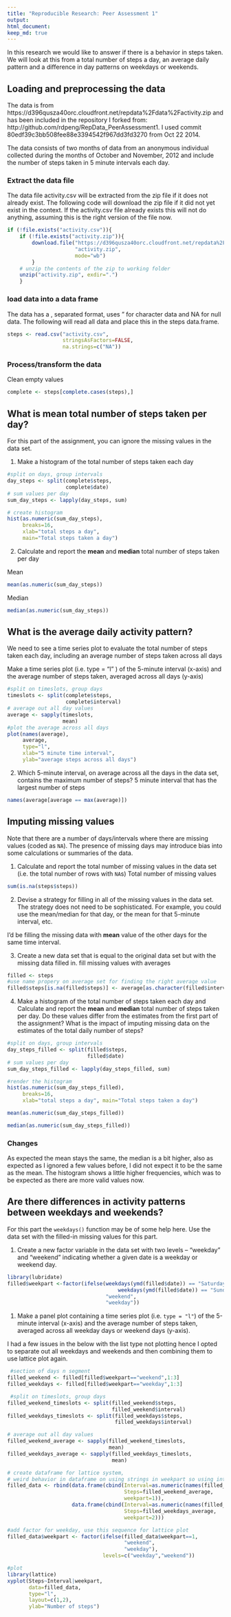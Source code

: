 ```yaml
---
title: "Reproducible Research: Peer Assessment 1"
output: 
html_document:
keep_md: true
---
```

In this research we would like to answer if there is a behavior in steps taken.
We will look at this from a total number of steps a day, 
an average daily pattern 
and a difference in day patterns on weekdays or weekends. 

## Loading and preprocessing the data
The data is from
https://d396qusza40orc.cloudfront.net/repdata%2Fdata%2Factivity.zip
and has been included in the repository I forked from: 
http://github.com/rdpeng/RepData_PeerAssessment1.
I used commit 80edf39c3bb508fee88e3394542f967dd3fd3270 from Oct 22 2014.  

The data consists of two months of data from an anonymous individual
collected during the months of October and November, 2012 and include
the number of steps taken in 5 minute intervals each day.

### Extract the data file
The data file activity.csv will be extracted from the zip file if it does not
already exist. The following code will download the zip file if it did not yet
exist in the context. If the activity.csv file already exists this will not do
anything, assuming this is the right version of the file now.

```r
if (!file.exists("activity.csv")){
    if (!file.exists("activity.zip")){
        download.file("https://d396qusza40orc.cloudfront.net/repdata%2Fdata%2Factivity.zip",
                      "activity.zip",
                      mode="wb")
        }
    # unzip the contents of the zip to working folder
    unzip("activity.zip", exdir=".")
    }
```

### load data into a data frame
The data has a , separated format, uses " for character data and NA for null
data. The following will read all data and place this in the steps data.frame.
```r
steps <- read.csv("activity.csv", 
                  stringsAsFactors=FALSE, 
                  na.strings=c("NA"))
```

### Process/transform the data
Clean empty values
```r
complete <- steps[complete.cases(steps),]
```

## What is mean total number of steps taken per day?
For this part of the assignment, you can ignore the missing values in
the data set.

1. Make a histogram of the total number of steps taken each day
```r
#split on days, group intervals
day_steps <- split(complete$steps, 
                   complete$date)
# sum values per day
sum_day_steps <- lapply(day_steps, sum)

# create histogram
hist(as.numeric(sum_day_steps),
     breaks=16, 
     xlab="total steps a day",
     main="Total steps taken a day")
```

2. Calculate and report the **mean** and **median** total number of steps taken per day

Mean
```r
mean(as.numeric(sum_day_steps))
```

Median
```r
median(as.numeric(sum_day_steps))
```

## What is the average daily activity pattern?
We need to see a time series plot to evaluate the total number of steps 
taken each day, including an average number of steps taken across all days

Make a time series plot (i.e.  type = "l" ) of the 5-minute interval (x-axis) and the average number of steps taken, averaged across all days (y-axis)
```r
#split on timeslots, group days
timeslots <- split(complete$steps, 
                   complete$interval)
# average out all day values
average <- sapply(timeslots,
                  mean)
#plot the average across all days
plot(names(average), 
     average, 
     type="l", 
     xlab="5 minute time interval", 
     ylab="average steps across all days")
```

2. Which 5-minute interval, on average across all the days in the data set, contains the maximum number of steps?
5 minute interval that has the largest number of steps
```r
names(average[average == max(average)])
```

## Imputing missing values
Note that there are a number of days/intervals where there are missing
values (coded as `NA`). The presence of missing days may introduce
bias into some calculations or summaries of the data.

1. Calculate and report the total number of missing values in the data set (i.e. the total number of rows with `NA`s)
Total number of missing values
```r
sum(is.na(steps$steps))
```

2. Devise a strategy for filling in all of the missing values in the data set. The strategy does not need to be sophisticated. For example, you could use the mean/median for that day, or the mean for that 5-minute interval, etc.

I'd be filling the missing data with **mean** value of the other days for the same time interval.

3. Create a new data set that is equal to the original data set but with the missing data filled in.
fill missing values with averages
```r
filled <- steps
#use name propery on average set for finding the right average value
filled$steps[is.na(filled$steps)] <- average[as.character(filled$interval[is.na(filled$steps)])]
```

4. Make a histogram of the total number of steps taken each day and Calculate and report the **mean** and **median** total number of steps taken per day. Do these values differ from the estimates from the first part of the assignment? What is the impact of imputing missing data on the estimates of the total daily number of steps?
```r
#split on days, group intervals
day_steps_filled <- split(filled$steps, 
                          filled$date)
# sum values per day
sum_day_steps_filled <- lapply(day_steps_filled, sum)

#render the histogram
hist(as.numeric(sum_day_steps_filled),
     breaks=16,
     xlab="total steps a day", main="Total steps taken a day")
```

```r
mean(as.numeric(sum_day_steps_filled))
```

```r
median(as.numeric(sum_day_steps_filled))
```

### Changes
As expected the mean stays the same, the median is a bit higher, also as 
expected as I ignored a few values before, I did not expect it to be the
same as the mean. The histogram shows a little higher frequencies, which 
was to be expected as there are more valid values now.


## Are there differences in activity patterns between weekdays and weekends?
For this part the `weekdays()` function may be of some help here. Use
the data set with the filled-in missing values for this part.

1. Create a new factor variable in the data set with two levels -- "weekday" and "weekend"
indicating whether a given date is a weekday or weekend day.
```r
library(lubridate)
filled$weekpart <-factor(ifelse(weekdays(ymd(filled$date)) == "Saturday" | 
                                    weekdays(ymd(filled$date)) == "Sunday",
                                "weekend",
                                "weekday"))
```

1. Make a panel plot containing a time series plot (i.e. `type = "l"`) of the 5-minute interval (x-axis) and the average number of steps taken, averaged across all weekday days or weekend days (y-axis).

I had a few issues in the below with the list type not plotting hence I opted to
separate out all weekdays and weekends and then combining them to use
lattice plot again.

```r
 #section of days n segment
filled_weekend <- filled[filled$weekpart=="weekend",1:3]
filled_weekdays <- filled[filled$weekpart=="weekday",1:3]

 #split on timeslots, group days
filled_weekend_timeslots <- split(filled_weekend$steps, 
                                  filled_weekend$interval)
filled_weekdays_timeslots <- split(filled_weekdays$steps, 
                                   filled_weekdays$interval)

# average out all day values
filled_weekend_average <- sapply(filled_weekend_timeslots, 
                                 mean)
filled_weekdays_average <- sapply(filled_weekdays_timeslots, 
                                  mean)

# create dataframe for lattice system, 
# weird behavior in dataframe on using strings in weekpart so using integer
filled_data <- rbind(data.frame(cbind(Interval=as.numeric(names(filled_weekend_average)), 
                                      Steps=filled_weekend_average, 
                                      weekpart=1)),
                     data.frame(cbind(Interval=as.numeric(names(filled_weekdays_average)), 
                                      Steps=filled_weekdays_average, 
                                      weekpart=2)))

#add factor for weekday, use this sequence for lattice plot
filled_data$weekpart <- factor(ifelse(filled_data$weekpart==1,
                                      "weekend",
                                      "weekday"),
                               levels=c("weekday","weekend"))

#plot
library(lattice)
xyplot(Steps~Interval|weekpart, 
       data=filled_data, 
       type="l", 
       layout=c(1,2), 
       ylab="Number of steps")
```
